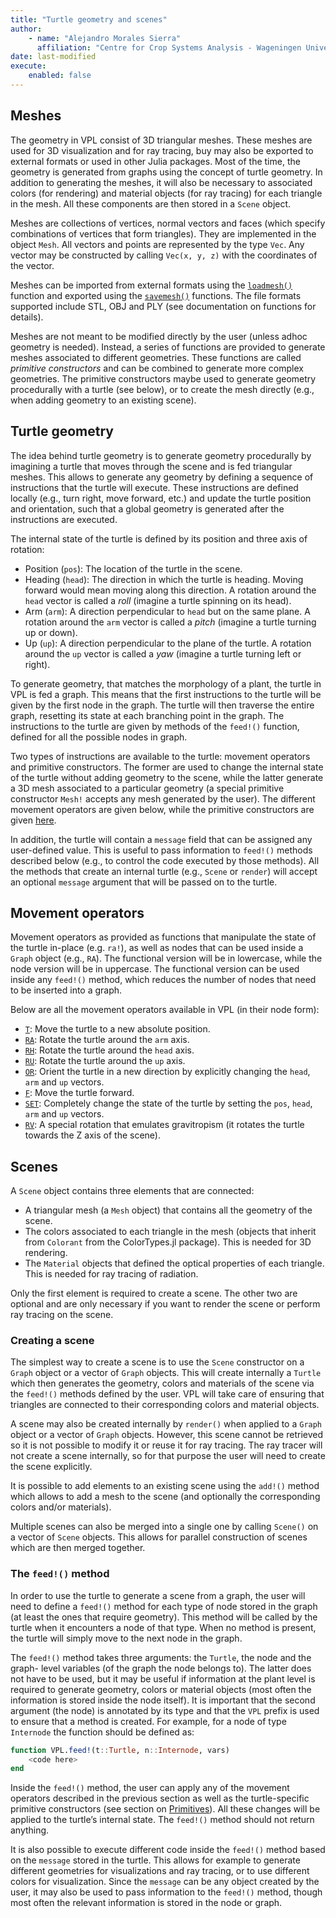 ```yaml
---
title: "Turtle geometry and scenes"
author: 
    - name: "Alejandro Morales Sierra"
      affiliation: "Centre for Crop Systems Analysis - Wageningen University"
date: last-modified
execute: 
    enabled: false
---
```


## Meshes

The geometry in VPL consist of 3D triangular meshes. These meshes are used for
3D visualization and for ray tracing, buy may also be exported to external formats
or used in other Julia packages. Most of the time, the geometry is generated 
from graphs using the concept of turtle geometry. In addition to generating the 
meshes, it will also be necessary to associated colors (for rendering) and 
material objects (for ray tracing) for each triangle in the mesh. All these
components are then stored in a `Scene` object.

Meshes are collections of vertices, normal vectors and faces (which specify 
combinations of vertices that form triangles). They are implemented in the object
`Mesh`. All vectors and points are represented by the type `Vec`. Any vector may
be constructed by calling `Vec(x, y, z)` with the coordinates of the vector.

Meshes can be imported from external formats using the [`loadmesh()`](../../../api/Geometry.md#VPL.Geom.loadmesh-Tuple{Any}) function and
exported using the [`savemesh()`](../../../api/Geometry.md#VPL.Geom.savemesh-Tuple{Any}) 
functions. The file formats supported include STL, OBJ and PLY (see documentation
on functions for details).

Meshes are not meant to be modified directly by the user (unless adhoc geometry
is needed). Instead, a series of functions are provided to generate meshes associated
to different geometries. These functions are called *primitive constructors* and
can be combined to generate more complex geometries. The primitive constructors
maybe used to generate geometry procedurally with a turtle (see below), or to 
create the mesh directly (e.g., when adding geometry to an existing scene).


## Turtle geometry

The idea behind turtle geometry is to generate geometry procedurally by imagining
a turtle that moves through the scene and is fed triangular meshes. This allows
to generate any geometry by defining a sequence of instructions that the turtle 
will execute. These instructions are defined locally (e.g., turn right, move
forward, etc.) and update the turtle position and orientation, such that a global 
geometry is generated after the instructions are executed. 

The internal state of the turtle is defined by its position and three axis of
rotation:
 
 - Position (`pos`): The location of the turtle in the scene.  
 - Heading (`head`): The direction in which the turtle is heading. Moving forward
would mean moving along this direction. A rotation around the `head` vector is
called a *roll* (imagine a turtle spinning on its head).  
 - Arm (`arm`): A direction perpendicular to `head` but on the same plane. A 
rotation around the `arm` vector is called a *pitch* (imagine a turtle turning
up or down).
 - Up (`up`): A direction perpendicular to the plane of the turtle. A rotation 
around the `up` vector is called a *yaw* (imagine a turtle turning left or right).

To generate geometry, that matches the morphology of a plant, the turtle in
VPL is fed a graph. This means that the first instructions to the turtle will be
given by the first node in the graph. The turtle will then traverse the entire
graph, resetting its state at each branching point in the graph. The instructions
to the turtle are given by methods of the `feed!()` function, defined for all the
possible nodes in graph.

Two types of instructions are available to the turtle: movement operators and
primitive constructors. The former are used to change the internal state of the
turtle without adding geometry to the scene, while the latter generate a 3D mesh 
associated to a particular geometry (a special primitive constructor `Mesh!` 
accepts any mesh generated by the user). The different movement operators are
given below, while the primitive constructors are given [here](../Primitives/).

In addition, the turtle will contain a `message` field that can be assigned any
user-defined value. This is useful to pass information to `feed!()` methods 
described below (e.g., to control the code executed by those methods). All the
methods that create an internal turtle (e.g., `Scene` or `render`) will accept
an optional `message` argument that will be passed on to the turtle.

## Movement operators

Movement operators as provided as functions that manipulate the state of the 
turtle in-place (e.g. `ra!`), as well as nodes that can be used inside a `Graph` 
object (e.g., `RA`). The functional version will be in lowercase, while the node
version will be in uppercase. The functional version can be used inside any 
`feed!()` method, which reduces the number of nodes that need to be inserted into
a graph.
 
Below are all the movement operators available in VPL (in their node form):

 - [`T`](../../../api/Geometry.md#VPL.Geom.T): Move the turtle to a new 
absolute position.  
 - [`RA`](../../../api/Geometry.md##VPL.Geom.RA): Rotate the turtle around the
`arm` axis.
  - [`RH`](../../../api/Geometry.md##VPL.Geom.RH): Rotate the turtle around the
`head` axis.
  - [`RU`](../../../api/Geometry.md##VPL.Geom.RU): Rotate the turtle around the
`up` axis. 
- [`OR`](../../../api/Geometry.md##VPL.Geom.OR): Orient the turtle in a new
direction by explicitly changing the `head`, `arm` and `up` vectors.
 - [`F`](../../../api/Geometry.md##VPL.Geom.F): Move the turtle forward.
 - [`SET`](../../../api/Geometry.md##VPL.Geom.SET): Completely change the state
of the turtle by setting the `pos`, `head`, `arm` and `up` vectors.
 - [`RV`](../../../api/Geometry.md##VPL.Geom.RV): A special rotation that 
emulates gravitropism (it rotates the turtle towards the Z axis of the scene).


## Scenes

A `Scene` object contains three elements that are connected:

 - A triangular mesh (a `Mesh` object) that contains all the geometry of the 
scene.  
 - The colors associated to each triangle in the mesh (objects that inherit from 
`Colorant` from the ColorTypes.jl package). This is needed for 3D rendering.  
  - The `Material` objects that defined the optical properties of each triangle.
This is needed for ray tracing of radiation.  

Only the first element is required to create a scene. The other two are optional
and are only necessary if you want to render the scene or perform ray tracing on
the scene. 

### Creating a scene

The simplest way to create a scene is to use the `Scene` constructor on a `Graph`
object or a vector of `Graph` objects. This will create internally a `Turtle` 
which then generates the geometry, colors and materials of the scene via the 
`feed!()` methods defined by the user. VPL will take care of ensuring that 
triangles are connected to their corresponding colors and material objects.

A scene may also be created internally by `render()` when applied to a `Graph`
object or a vector of `Graph` objects. However, this scene cannot be retrieved
so it is not possible to modify it or reuse it for ray tracing. The ray tracer
will not create a scene internally, so for that purpose the user will need to
create the scene explicitly.

It is possible to add elements to an existing scene using the `add!()` method 
which allows to add a mesh to the scene (and optionally the corresponding colors
and/or materials).

Multiple scenes can also be merged into a single one by calling `Scene()` on a
vector of `Scene` objects. This allows for parallel construction of scenes which
are then merged together.

### The `feed!()` method

In order to use the turtle to generate a scene from a graph, the user will need
to define a `feed!()` method for each type of node stored in the graph (at least
the ones that require geometry). This method will be called by the turtle when
it encounters a node of that type. When no method is present, the turtle will
simply move to the next node in the graph.

The `feed!()` method takes three arguments: the `Turtle`, the node and the graph-
level variables (of the graph the node belongs to). The latter does not have to 
be used, but it may be useful if information at the plant level is required to
generate geometry, colors or material objects (most often the information is
stored inside the node itself). It is important that the second
argument (the node) is annotated by its type and that the `VPL` prefix is used
to ensure that a method is created. For example, for a node of type `Internode` 
the function should be defined as:

```julia
function VPL.feed!(t::Turtle, n::Internode, vars) 
    <code here>
end
```

Inside the `feed!()` method, the user can apply any of the movement operators
described in the previous section as well as the turtle-specific primitive
constructors (see section on [Primitives](../Primitives)). All these changes
will be applied to the turtle's internal state. The `feed!()` method should not
return anything.

It is also possible to execute different code inside the `feed!()` method based
on the `message` stored in the turtle. This allows for example to generate 
different geometries for visualizations and ray tracing, or to use different
colors for visualization. Since the `message` can be any object created by the
user, it may also be used to pass information to the `feed!()` method, though
most often the relevant information is stored in the node or graph.



